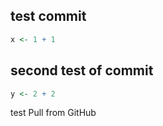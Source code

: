 ## test commit
```r
x <- 1 + 1
```
## second test of commit
```r
y <- 2 + 2
```

test Pull from GitHub




